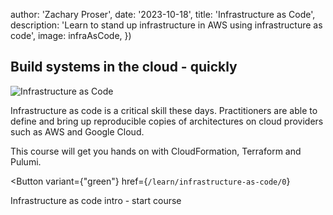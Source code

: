 

  author: 'Zachary Proser',
  date: '2023-10-18',
  title: 'Infrastructure as Code', 
  description: 'Learn to stand up infrastructure in AWS using infrastructure as code',
  image: infraAsCode, 
})


## Build systems in the cloud - quickly 

<Image src={infraAsCode} alt="Infrastructure as Code" />

Infrastructure as code is a critical skill these days. Practitioners are able to define and bring up reproducible copies of architectures on cloud providers 
such as AWS and Google Cloud.

This course will get you hands on with CloudFormation, Terraform and Pulumi. 

<Button 
  variant={"green"}
  href={`/learn/infrastructure-as-code/0`}
>
Infrastructure as code intro - start course
</Button>

